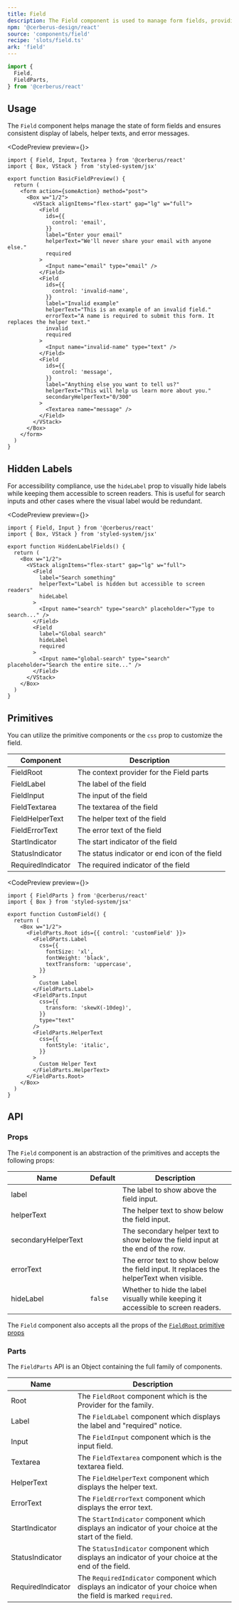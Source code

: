 ```yaml
---
title: Field
description: The Field component is used to manage form fields, providing a consistent way to display labels, helper texts, and error messages.
npm: '@cerberus-design/react'
source: 'components/field'
recipe: 'slots/field.ts'
ark: 'field'
---
```




```ts
import {
  Field,
  FieldParts,
} from '@cerberus/react'
```

## Usage

The `Field` component helps manage the state of form fields and ensures consistent display of labels, helper texts, and error messages.

<CodePreview preview={<BasicFieldPreview />}>
```tsx title="some-form.tsx"
import { Field, Input, Textarea } from '@cerberus/react'
import { Box, VStack } from 'styled-system/jsx'

export function BasicFieldPreview() {
  return (
    <form action={someAction} method="post">
      <Box w="1/2">
        <VStack alignItems="flex-start" gap="lg" w="full">
          <Field
            ids={{
              control: 'email',
            }}
            label="Enter your email"
            helperText="We'll never share your email with anyone else."
            required
          >
            <Input name="email" type="email" />
          </Field>
          <Field
            ids={{
              control: 'invalid-name',
            }}
            label="Invalid example"
            helperText="This is an example of an invalid field."
            errorText="A name is required to submit this form. It replaces the helper text."
            invalid
            required
          >
            <Input name="invalid-name" type="text" />
          </Field>
          <Field
            ids={{
              control: 'message',
            }}
            label="Anything else you want to tell us?"
            helperText="This will help us learn more about you."
            secondaryHelperText="0/300"
          >
            <Textarea name="message" />
          </Field>
        </VStack>
      </Box>
    </form>
  )
}
```
</CodePreview>

## Hidden Labels

For accessibility compliance, use the `hideLabel` prop to visually hide labels while keeping them accessible to screen readers. This is useful for search inputs and other cases where the visual label would be redundant.

<CodePreview preview={<HiddenLabelPreview />}>
```tsx title="hidden-label-fields.tsx"
import { Field, Input } from '@cerberus/react'
import { Box, VStack } from 'styled-system/jsx'

export function HiddenLabelFields() {
  return (
    <Box w="1/2">
      <VStack alignItems="flex-start" gap="lg" w="full">
        <Field
          label="Search something"
          helperText="Label is hidden but accessible to screen readers"
          hideLabel
        >
          <Input name="search" type="search" placeholder="Type to search..." />
        </Field>
        <Field
          label="Global search"
          hideLabel
          required
        >
          <Input name="global-search" type="search" placeholder="Search the entire site..." />
        </Field>
      </VStack>
    </Box>
  )
}
```
</CodePreview>

## Primitives

You can utilize the primitive components or the `css` prop to customize the field.

| Component | Description |
| --------- | ----------- |
| FieldRoot    | The context provider for the Field parts |
| FieldLabel   | The label of the field |
| FieldInput   | The input of the field |
| FieldTextarea   | The textarea of the field |
| FieldHelperText | The helper text of the field |
| FieldErrorText  | The error text of the field |
| StartIndicator  | The start indicator of the field |
| StatusIndicator | The status indicator or end icon of the field |
| RequiredIndicator | The required indicator of the field |

<CodePreview preview={<CustomField />}>
```tsx
import { FieldParts } from '@cerberus/react'
import { Box } from 'styled-system/jsx'

export function CustomField() {
  return (
    <Box w="1/2">
      <FieldParts.Root ids={{ control: 'customField' }}>
        <FieldParts.Label
          css={{
            fontSize: 'xl',
            fontWeight: 'black',
            textTransform: 'uppercase',
          }}
        >
          Custom Label
        </FieldParts.Label>
        <FieldParts.Input
          css={{
            transform: 'skewX(-10deg)',
          }}
          type="text"
        />
        <FieldParts.HelperText
          css={{
            fontStyle: 'italic',
          }}
        >
          Custom Helper Text
        </FieldParts.HelperText>
      </FieldParts.Root>
    </Box>
  )
}
```
</CodePreview>


## API

### Props

The `Field` component is an abstraction of the primitives and accepts the following props:

| Name     | Default | Description                                            |
| -------- | ------- | ------------------------------------------------------ |
| label    |         | The label to show above the field input. |
| helperText |         | The helper text to show below the field input. |
| secondaryHelperText |         | The secondary helper text to show below the field input at the end of the row. |
| errorText  |         | The error text to show below the field input. It replaces the helperText when visible. |
| hideLabel | `false` | Whether to hide the label visually while keeping it accessible to screen readers. |


The `Field` component also accepts all the props of the [`FieldRoot` primitive props](https://ark-ui.com/react/docs/components/field#api-reference)

### Parts

The `FieldParts` API is an Object containing the full family of components.

<NoteAdmonition description="It is best to only use the FieldParts if you are building a custom solution. Importing Object based components will ship every property it includes into your bundle, regardless if you use it or not." />

| Name     | Description                            |
| -------- | -------------------------------------- |
| Root     | The `FieldRoot` component which is the Provider for the family. |
| Label     | The `FieldLabel` component which displays the label and "required" notice. |
| Input     | The `FieldInput` component which is the input field. |
| Textarea  | The `FieldTextarea` component which is the textarea field. |
| HelperText | The `FieldHelperText` component which displays the helper text. |
| ErrorText  | The `FieldErrorText` component which displays the error text. |
| StartIndicator | The `StartIndicator` component which displays an indicator of your choice at the start of the field. |
| StatusIndicator | The `StatusIndicator` component which displays an indicator of your choice at the end of the field. |
| RequiredIndicator | The `RequiredIndicator` component which displays an indicator of your choice when the field is marked `required`. |
